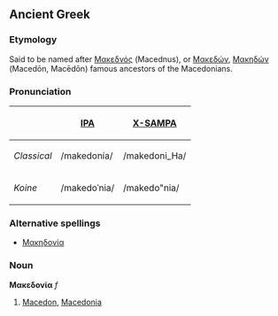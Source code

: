 ==Ancient Greek==
===Etymology===
Said to be named after [[Μακεδνός]] (Macednus), or [[Μακεδών]], [[Μακηδών]] (Macedōn, Macēdōn)  famous ancestors of the Macedonians.

===Pronunciation===
{| border=1 cellpadding=5
! !! [[w:IPA|IPA]] !! [[w:X-SAMPA|X-SAMPA]]
|-
! ''Classical''
| /makedonía/ || /makedoni_Ha/
|-
! ''Koine''
| /makedoˈnia/ || /makedo"nia/
|}

===Alternative spellings===
*[[Μακηδονία]]

===Noun===
'''Μακεδονία''' ''f''
# [[Macedon]], [[Macedonia]]